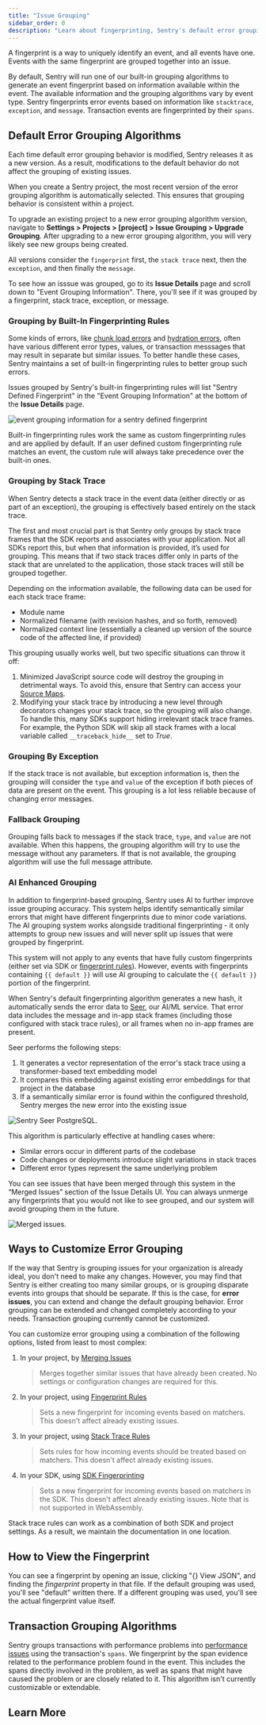 ```yaml
---
title: "Issue Grouping"
sidebar_order: 0
description: "Learn about fingerprinting, Sentry's default error grouping algorithms, and other ways to customize how events are grouped into issues."
---
```


A fingerprint is a way to uniquely identify an event, and all events have one. Events with the same fingerprint are grouped together into an issue.

By default, Sentry will run one of our built-in grouping algorithms to generate an event fingerprint based on information available within the event. The available information and the grouping algorithms vary by event type. Sentry fingerprints error events based on information like `stacktrace`, `exception`, and `message`. Transaction events are fingerprinted by their `spans`.

## Default Error Grouping Algorithms

Each time default error grouping behavior is modified, Sentry releases it as a new version. As a result, modifications to the default behavior do not affect the grouping of existing issues.

When you create a Sentry project, the most recent version of the error grouping algorithm is automatically selected. This ensures that grouping behavior is consistent within a project.

To upgrade an existing project to a new error grouping algorithm version, navigate to **Settings > Projects > [project] > Issue Grouping > Upgrade Grouping**. After upgrading to a new error grouping algorithm, you will very likely see new groups being created.

All versions consider the `fingerprint` first, the `stack trace` next, then the `exception`, and then finally the `message`.

To see how an isssue was grouped, go to its **Issue Details** page and scroll down to "Event Grouping Information". There, you'll see if it was grouped by a fingerprint, stack trace, exception, or message.

### Grouping by Built-In Fingerprinting Rules

Some kinds of errors, like [chunk load errors](https://sentry.io/answers/chunk-load-errors-javascript/) and [hydration errors](https://sentry.io/answers/hydration-error-nextjs/), often have various different error types, values, or transaction messsages that may result in separate but similar issues. To better handle these cases, Sentry maintains a set of built-in fingerprinting rules to better group such errors.

Issues grouped by Sentry's built-in fingerprinting rules will list "Sentry Defined Fingerprint" in the "Event Grouping Information" at the bottom of the **Issue Details** page.

![event grouping information for a sentry defined fingerprint](./sentry-defined-fingerprint.png)

Built-in fingerprinting rules work the same as custom fingerprinting rules and are applied by default. If an user defined custom fingerprinting rule matches an event, the custom rule will always take precedence over the built-in ones.

### Grouping by Stack Trace

When Sentry detects a stack trace in the event data (either directly or as part of an exception), the grouping is effectively based entirely on the stack trace.

The first and most crucial part is that Sentry only groups by stack trace frames that the SDK reports and associates with your application. Not all SDKs report this, but when that information is provided, it’s used for grouping. This means that if two stack traces differ only in parts of the stack that are unrelated to the application, those stack traces will still be grouped together.

Depending on the information available, the following data can be used for each stack trace frame:

- Module name
- Normalized filename (with revision hashes, and so forth, removed)
- Normalized context line (essentially a cleaned up version of the source code of the affected line, if provided)

This grouping usually works well, but two specific situations can throw it off:

1. Minimized JavaScript source code will destroy the grouping in detrimental ways. To avoid this, ensure that Sentry can access your [Source Maps](/platforms/javascript/sourcemaps/).
2. Modifying your stack trace by introducing a new level through decorators changes your stack trace, so the grouping will also change. To handle this, many SDKs support hiding irrelevant stack trace frames. For example, the Python SDK will skip all stack frames with a local variable called `__traceback_hide__` set to _True_.

### Grouping By Exception

If the stack trace is not available, but exception information is, then the grouping will consider the `type` and `value` of the exception if both pieces of data are present on the event. This grouping is a lot less reliable because of changing error messages.

### Fallback Grouping

Grouping falls back to messages if the stack trace, `type`, and `value` are not available. When this happens, the grouping algorithm will try to use the message without any parameters. If that is not available, the grouping algorithm will use the full message attribute.

### AI Enhanced Grouping

In addition to fingerprint-based grouping, Sentry uses AI to further improve issue grouping accuracy. This system helps identify semantically similar errors that might have different fingerprints due to minor code variations. The AI grouping system works alongside traditional fingerprinting - it only attempts to group new issues and will never split up issues that were grouped by fingerprint.

This system will not apply to any events that have fully custom fingerprints (either set via SDK or [fingerprint rules](https://docs.sentry.io/product/issues/grouping-and-fingerprints/#fingerprint-rules)). However, events with fingerprints containing `{{ default }}` will use AI grouping to calculate the `{{ default }}` portion of the fingerprint.

When Sentry's default fingerprinting algorithm generates a new hash, it automatically sends the error data to [Seer](https://github.com/getsentry/seer), our AI/ML service. That error data includes the message and in-app stack frames (including those configured with stack trace rules), or all frames when no in-app frames are present.

Seer performs the following steps:

1. It generates a vector representation of the error's stack trace using a transformer-based text embedding model
2. It compares this embedding against existing error embeddings for that project in the database
3. If a semantically similar error is found within the configured threshold, Sentry merges the new error into the existing issue

![Sentry Seer PostgreSQL.](./img/sentry-seer-postgresql.png)

This algorithm is particularly effective at handling cases where:

- Similar errors occur in different parts of the codebase
- Code changes or deployments introduce slight variations in stack traces
- Different error types represent the same underlying problem

You can see issues that have been merged through this system in the “Merged Issues” section of the Issue Details UI. You can always unmerge any fingerprints that you would not like to see grouped, and our system will avoid grouping them in the future.

![Merged issues.](./img/merged-issues.png)

## Ways to Customize Error Grouping

If the way that Sentry is grouping issues for your organization is already ideal, you don't need to make any changes. However, you may find that Sentry is either creating too many similar groups, or is grouping disparate events into groups that should be separate. If this is the case, for **error issues**, you can extend and change the default grouping behavior. Error grouping can be extended and changed completely according to your needs. Transaction grouping currently cannot be customized.

You can customize error grouping using a combination of the following options, listed from least to most complex:

1. In your project, by [Merging Issues](/concepts/data-management/event-grouping/merging-issues/)
   > Merges together similar issues that have already been created. No settings or configuration changes are required for this.
1. In your project, using [Fingerprint Rules](./fingerprint-rules/)
   > Sets a new fingerprint for incoming events based on matchers. This doesn't affect already existing issues.
1. In your project, using [Stack Trace Rules](./stack-trace-rules/)
   > Sets rules for how incoming events should be treated based on matchers. This doesn't affect already existing issues.
1. In your SDK, using [SDK Fingerprinting](/platform-redirect/?next=/usage/sdk-fingerprinting/)
   > Sets a new fingerprint for incoming events based on matchers in the SDK. This doesn't affect already existing issues. Note that is not supported in WebAssembly.

<Alert>

Stack trace rules can work as a combination of both SDK and project settings. As a result, we maintain the documentation in one location.

</Alert>

## How to View the Fingerprint

You can see a fingerprint by opening an issue, clicking "{} View JSON", and finding the _fingerprint_ property in that file. If the default grouping was used, you'll see "default" written there. If a different grouping was used, you'll see the actual fingerprint value itself.

<Arcade src="https://demo.arcade.software/8vE2p1OF0WRxjg7XN8HH?embed" />

## Transaction Grouping Algorithms

Sentry groups transactions with performance problems into [performance issues](/product/issues/issue-details/performance-issues/) using the transaction's `spans`. We fingerprint by the span evidence related to the performance problem found in the event. This includes the spans directly involved in the problem, as well as spans that might have caused the problem or are closely related to it. This algorithm isn't currently customizable or extendable.

## Learn More

<PageGrid />
